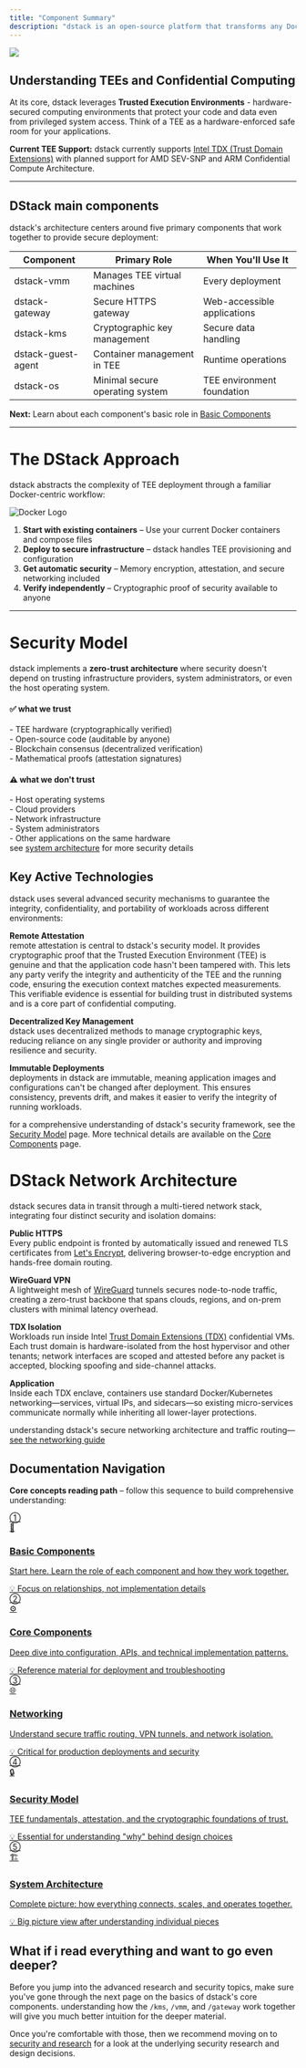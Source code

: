 ```yaml
---
title: "Component Summary"
description: "dstack is an open-source platform that transforms any Docker container into a secure Trusted Execution Environment (TEE) deployment with zero code changes. This overview introduces the fundamental concepts and guides you to the detailed documentation you need."
---
```


<img src="/docs/images/what-tee-provide-pro.png" />

## Understanding TEEs and Confidential Computing

At its core, dstack leverages **Trusted Execution Environments** - hardware-secured computing environments that protect your code and data even from privileged system access. Think of a TEE as a hardware-enforced safe room for your applications.

**Current TEE Support:** dstack currently supports [Intel TDX (Trust Domain Extensions)](https://www.intel.com/content/www/us/en/developer/tools/trust-domain-extensions/overview.html) with planned support for AMD SEV-SNP and ARM Confidential Compute Architecture.

---

## DStack main components

dstack's architecture centers around five primary components that work together to provide secure deployment:

<div className="bg-gray-50 p-6 rounded-lg my-4">
  <table className="w-full">
    <thead>
      <tr className="border-b">
        <th className="text-left p-2">Component</th>
        <th className="text-left p-2">Primary Role</th>
        <th className="text-left p-2">When You'll Use It</th>
      </tr>
    </thead>
    <tbody>
      <tr className="border-b">
        <td className="p-2 font-semibold">dstack-vmm</td>
        <td className="p-2">Manages TEE virtual machines</td>
        <td className="p-2">Every deployment</td>
      </tr>
      <tr className="border-b">
        <td className="p-2 font-semibold">dstack-gateway</td>
        <td className="p-2">Secure HTTPS gateway</td>
        <td className="p-2">Web-accessible applications</td>
      </tr>
      <tr className="border-b">
        <td className="p-2 font-semibold">dstack-kms</td>
        <td className="p-2">Cryptographic key management</td>
        <td className="p-2">Secure data handling</td>
      </tr>
      <tr className="border-b">
        <td className="p-2 font-semibold">dstack-guest-agent</td>
        <td className="p-2">Container management in TEE</td>
        <td className="p-2">Runtime operations</td>
      </tr>
      <tr>
        <td className="p-2 font-semibold">dstack-os</td>
        <td className="p-2">Minimal secure operating system</td>
        <td className="p-2">TEE environment foundation</td>
      </tr>
    </tbody>
  </table>
</div>

**Next:** Learn about each component's basic role in [Basic Components](/docs/concepts/basic-components)

---

# The DStack Approach

<p className="mb-2">
  dstack abstracts the complexity of TEE deployment through a familiar Docker-centric workflow:
</p>
<div className="flex flex-col md:flex-row items-center gap-6 my-6">
  <div className="flex-shrink-0">
    <img
      src="/docs/images/docker-logo.png"
      alt="Docker Logo"
      className="w-24 h-24 md:w-32 md:h-32 rounded-lg shadow-md bg-white p-2"
      style={{ border: '2px solid #e5e7eb' }}
    />
  </div>
  <div>
    <ol className="list-decimal list-inside space-y-1">
      <li><strong>Start with existing containers</strong> – Use your current Docker containers and compose files</li>
      <li><strong>Deploy to secure infrastructure</strong> – dstack handles TEE provisioning and configuration</li>
      <li><strong>Get automatic security</strong> – Memory encryption, attestation, and secure networking included</li>
      <li><strong>Verify independently</strong> – Cryptographic proof of security available to anyone</li>
    </ol>
  </div>
</div>

---

# Security Model

dstack implements a **zero-trust architecture** where security doesn't depend on trusting infrastructure providers, system administrators, or even the host operating system.

<div className="flex flex-col md:flex-row gap-6 my-6">
  <div className="flex-1 bg-lime-100 border-l-4 border-lime-400 rounded-lg p-5 shadow-sm">
    <h4 className="font-semibold text-lime-700 mb-4 flex items-center gap-2">
      <span className="text-2xl">✅</span> what we trust
    </h4>
    <div className="text-lime-800 text-sm space-y-1">
      <div className="print:block">- TEE hardware (cryptographically verified)</div>
      <div className="print:block">- Open-source code (auditable by anyone)</div>
      <div className="print:block">- Blockchain consensus (decentralized verification)</div>
      <div className="print:block">- Mathematical proofs (attestation signatures)</div>
    </div>
  </div>
  <div className="flex-1 bg-yellow-50 border-l-4 border-yellow-400 rounded-lg p-5 shadow-sm">
    <h4 className="font-semibold text-yellow-700 mb-4 flex items-center gap-2">
      <span className="text-2xl">⚠️</span> what we don't trust
    </h4>
    <div className="text-yellow-800 text-sm space-y-1">
      <div className="print:block">- Host operating systems</div>
      <div className="print:block">- Cloud providers</div>
      <div className="print:block">- Network infrastructure</div>
      <div className="print:block">- System administrators</div>
      <div className="print:block">- Other applications on the same hardware</div>
    </div>
  </div>
</div>
<div className="mt-2">
  see <a href="/docs/concepts/architecture" className="underline text-blue-700">system architecture</a> for more security details
</div>

## Key Active Technologies

dstack uses several advanced security mechanisms to guarantee the integrity, confidentiality, and portability of workloads across different environments:

**Remote Attestation**  
remote attestation is central to dstack's security model. It provides cryptographic proof that the Trusted Execution Environment (TEE) is genuine and that the application code hasn't been tampered with. This lets any party verify the integrity and authenticity of the TEE and the running code, ensuring the execution context matches expected measurements. This verifiable evidence is essential for building trust in distributed systems and is a core part of confidential computing.

**Decentralized Key Management**  
dstack uses decentralized methods to manage cryptographic keys, reducing reliance on any single provider or authority and improving resilience and security.

**Immutable Deployments**  
deployments in dstack are immutable, meaning application images and configurations can't be changed after deployment. This ensures consistency, prevents drift, and makes it easier to verify the integrity of running workloads.

<span className="text-green-700 font-semibold">
  for a comprehensive understanding of dstack's security framework, see the <a href="/docs/concepts/security-model" className="underline text-lime-600 font-semibold ml-1">Security Model</a> page. More technical details are available on the <a href="/docs/concepts/core-components" className="underline text-lime-600 font-semibold ml-1">Core Components</a> page.
</span>

# DStack Network Architecture

dstack secures data in transit through a multi-tiered network stack, integrating four distinct security and isolation domains:

**Public HTTPS**  
Every public endpoint is fronted by automatically issued and renewed TLS certificates from [Let's Encrypt](https://letsencrypt.org/), delivering browser-to-edge encryption and hands-free domain routing.

**WireGuard VPN**  
A lightweight mesh of [WireGuard](https://www.wireguard.com/) tunnels secures node-to-node traffic, creating a zero-trust backbone that spans clouds, regions, and on-prem clusters with minimal latency overhead.

**TDX Isolation**  
Workloads run inside Intel [Trust Domain Extensions (TDX)](https://en.wikipedia.org/wiki/Trust_Domain_Extensions) confidential VMs. Each trust domain is hardware-isolated from the host hypervisor and other tenants; network interfaces are scoped and attested before any packet is accepted, blocking spoofing and side-channel attacks.

**Application**  
Inside each TDX enclave, containers use standard Docker/Kubernetes networking—services, virtual IPs, and sidecars—so existing micro-services communicate normally while inheriting all lower-layer protections.

<span className="text-green-700 font-semibold">
  understanding dstack's secure networking architecture and traffic routing—<a href="/docs/concepts/networking" className="underline text-lime-600 font-semibold ml-1">see the networking guide</a>
</span>

## Documentation Navigation

**Core concepts reading path** – follow this sequence to build comprehensive understanding:

<div className="grid grid-cols-1 md:grid-cols-3 gap-4 mt-6">
  <a href="/docs/concepts/basic-components" className="bg-lime-200 border border-lime-300 rounded-lg p-5 hover:shadow-md transition-shadow group relative">
    <div className="absolute top-3 right-4 text-lime-500 text-lg font-bold select-none">①</div>
    <div className="text-3xl mb-3">🧩</div>
    <h3 className="font-semibold text-lime-800 mb-2 group-hover:text-lime-900">Basic Components</h3>
    <p className="text-sm text-lime-700 mb-2">Start here. Learn the role of each component and how they work together.</p>
    <div className="text-xs text-lime-600">💡 Focus on relationships, not implementation details</div>
  </a>

  <a href="/docs/concepts/core-components" className="bg-lime-100 border border-lime-200 rounded-lg p-5 hover:shadow-md transition-shadow group relative">
    <div className="absolute top-3 right-4 text-lime-400 text-lg font-bold select-none">②</div>
    <div className="text-3xl mb-3">⚙️</div>
    <h3 className="font-semibold text-lime-700 mb-2 group-hover:text-lime-800">Core Components</h3>
    <p className="text-sm text-lime-600 mb-2">Deep dive into configuration, APIs, and technical implementation patterns.</p>
    <div className="text-xs text-lime-500">💡 Reference material for deployment and troubleshooting</div>
  </a>

  <a href="/docs/concepts/networking" className="bg-lime-50 border border-lime-100 rounded-lg p-5 hover:shadow-md transition-shadow group relative">
    <div className="absolute top-3 right-4 text-lime-300 text-lg font-bold select-none">③</div>
    <div className="text-3xl mb-3">🌐</div>
    <h3 className="font-semibold text-lime-600 mb-2 group-hover:text-lime-700">Networking</h3>
    <p className="text-sm text-lime-500 mb-2">Understand secure traffic routing, VPN tunnels, and network isolation.</p>
    <div className="text-xs text-lime-400">💡 Critical for production deployments and security</div>
  </a>
</div>

<div className="grid grid-cols-1 md:grid-cols-2 gap-4 mt-6 justify-center items-center place-items-center">
  <a href="/docs/concepts/security-model" className="bg-lime-50 border border-lime-100 rounded-lg p-5 hover:shadow-md transition-shadow group relative w-full max-w-md">
    <div className="absolute top-3 right-4 text-lime-300 text-lg font-bold select-none">④</div>
    <div className="text-3xl mb-3">🔒</div>
    <h3 className="font-semibold text-lime-600 mb-2 group-hover:text-lime-700">Security Model</h3>
    <p className="text-sm text-lime-500 mb-2">TEE fundamentals, attestation, and the cryptographic foundations of trust.</p>
    <div className="text-xs text-lime-400">💡 Essential for understanding "why" behind design choices</div>
  </a>

  <a href="/docs/concepts/architecture" className="bg-lime-100 border border-lime-200 rounded-lg p-5 hover:shadow-md transition-shadow group relative w-full max-w-md">
    <div className="absolute top-3 right-4 text-lime-400 text-lg font-bold select-none">⑤</div>
    <div className="text-3xl mb-3">🏗️</div>
    <h3 className="font-semibold text-lime-700 mb-2 group-hover:text-lime-800">System Architecture</h3>
    <p className="text-sm text-lime-600 mb-2">Complete picture: how everything connects, scales, and operates together.</p>
    <div className="text-xs text-lime-500">💡 Big picture view after understanding individual pieces</div>
  </a>
</div>

## What if i read everything and want to go even deeper? 

Before you jump into the advanced research and security topics, make sure you've gone through the next page on the basics of dstack's core components. understanding how the `/kms`, `/vmm`, and `/gateway` work together will give you much better intuition for the deeper material. 

Once you're comfortable with those, then we recommend moving on to [security and research](/docs/security-research/overview) for a look at the underlying security research and design decisions.

